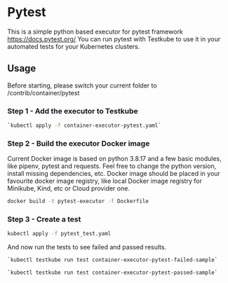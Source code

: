 # Pytest

This is a simple python based executor for pytest framework https://docs.pytest.org/
You can run pytest with Testkube to use it in your automated tests for your Kubernetes clusters.

## Usage
Before starting, please switch your current folder to /contrib/container/pytest

### Step 1 - Add the executor to Testkube

```sh
`kubectl apply -f container-executor-pytest.yaml`
```

### Step 2 - Build the executor Docker image

Current Docker image is based on python 3.8.17 and a few basic modules, like pipenv, pytest and requests.
Feel free to change the python version, install missing dependencies, etc. Docker image should be placed in your 
favourite docker image registry, like local Docker image registry for Minikube, Kind, etc or Cloud provider one.

```sh
docker build -t pytest-executor -f Dockerfile
```

### Step 3 - Create a test

```sh 
kubectl apply -f pytest_test.yaml
```

And now run the tests to see failed and passed results.

```sh
`kubectl testkube run test container-executor-pytest-failed-sample`
```

```sh
`kubectl testkube run test container-executor-pytest-passed-sample`
```